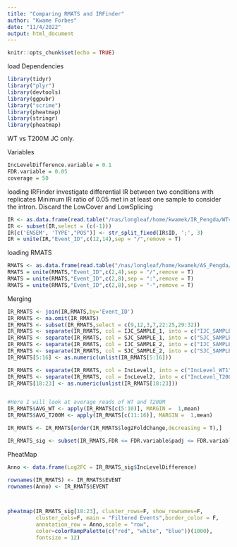 ```yaml
---
title: "Comparing RMATS and IRFinder"
author: "Kwame Forbes"
date: "11/4/2022"
output: html_document
---
```


```r
knitr::opts_chunk$set(echo = TRUE)
```

load Dependencies
```r
library(tidyr)
library("plyr")
library(devtools)
library(ggpubr)
library("scrime")
library(pheatmap)
library(stringr)
library(pheatmap)

```



WT vs T200M JC only.

Variables
```r
IncLevelDifference.variable = 0.1
FDR.variable = 0.05
coverage = 50
```


loading IRFinder
investigate differential IR between two conditions with replicates 
Minimum IR ratio of  0.05 met in at least one sample to consider the intron.
Discard the LowCover and LowSplicing
```r
IR <- as.data.frame(read.table("/nas/longleaf/home/kwamek/IR_Pengda/WTvsT200M_IRFinder.csv", sep = ",",header = T))
IR <- subset(IR,select = (c(-1)))
IR[c('ENSEM', 'TYPE',"POS")] <- str_split_fixed(IR$ID, ';', 3)
IR = unite(IR,"Event_ID",c(12,14),sep = "/",remove = T)
```


loading RMATS
```r
RMATS <- as.data.frame(read.table("/nas/longleaf/home/kwamek/AS_Pengda/RMATS-WTvT200M/BAM/RI.MATS.JC.txt",header = T))
RMATS = unite(RMATS,"Event_ID",c(2,4),sep = "/",remove = T)
RMATS = unite(RMATS,"Event_ID",c(2,8),sep = ":",remove = T)
RMATS = unite(RMATS,"Event_ID",c(2,8),sep = "-",remove = T)
```

Merging
```r
IR_RMATS <- join(IR,RMATS,by='Event_ID')
IR_RMATS <- na.omit(IR_RMATS)
IR_RMATS <- subset(IR_RMATS,select = c(9,12,3,7,22:25,29:32))
IR_RMATS <- separate(IR_RMATS, col = IJC_SAMPLE_1, into = c("IJC_SAMPLE_WT1","IJC_SAMPLE_WT2","IJC_SAMPLE_WT3"),sep = ",",remove = T)
IR_RMATS <- separate(IR_RMATS, col = SJC_SAMPLE_1, into = c("SJC_SAMPLE_WT1","SJC_SAMPLE_WT2","SJC_SAMPLE_WT3"),sep = ",",remove = T)
IR_RMATS <- separate(IR_RMATS, col = IJC_SAMPLE_2, into = c("IJC_SAMPLE_T200M1","IJC_SAMPLE_T200M2","IJC_SAMPLE_T200M3"),sep = ",",remove = T)
IR_RMATS <- separate(IR_RMATS, col = SJC_SAMPLE_2, into = c("SJC_SAMPLE_T200M1","SJC_SAMPLE_T200M2","SJC_SAMPLE_T200M3"),sep = ",",remove = T)
IR_RMATS[5:16] <- as.numeric(unlist(IR_RMATS[5:16]))

IR_RMATS <- separate(IR_RMATS, col = IncLevel1, into = c("IncLevel_WT1","IncLevel_WT2","IncLevel_WT3"),sep = ",",remove = T)
IR_RMATS <- separate(IR_RMATS, col = IncLevel2, into = c("IncLevel_T200M1","IncLevel_T200M2","IncLevel_T200M3"),sep = ",",remove = T)
IR_RMATS[18:23] <- as.numeric(unlist(IR_RMATS[18:23]))


#Here I will look at average reads of WT and T200M
IR_RMATS$AVG_WT <- apply(IR_RMATS[c(5:10)], MARGIN =  1,mean)
IR_RMATS$AVG_T200M <- apply(IR_RMATS[c(11:16)], MARGIN =  1,mean)

IR_RMATS <- IR_RMATS[order(IR_RMATS$log2FoldChange,decreasing = T),]

IR_RMATS_sig <- subset(IR_RMATS,FDR <= FDR.variable&padj <= FDR.variable)

```




PheatMap 
```r

Anno <- data.frame(Log2FC = IR_RMATS_sig$IncLevelDifference)

rownames(IR_RMATS) <- IR_RMATS$EVENT
rownames(Anno) <- IR_RMATS$EVENT



pheatmap(IR_RMATS_sig[18:23], cluster_rows=F, show_rownames=F,
         cluster_cols=F, main = "Filtered Events",border_color = F,
         annotation_row = Anno,scale = "row",
         color=colorRampPalette(c("red", "white", "blue"))(1000),
         fontsize = 12)
```






























